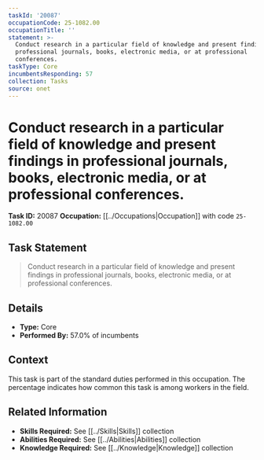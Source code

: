 ```yaml
---
taskId: '20087'
occupationCode: 25-1082.00
occupationTitle: ''
statement: >-
  Conduct research in a particular field of knowledge and present findings in
  professional journals, books, electronic media, or at professional
  conferences.
taskType: Core
incumbentsResponding: 57
collection: Tasks
source: onet
---
```

# Conduct research in a particular field of knowledge and present findings in professional journals, books, electronic media, or at professional conferences.

**Task ID:** 20087
**Occupation:** [[../Occupations|Occupation]] with code `25-1082.00`

## Task Statement

> Conduct research in a particular field of knowledge and present findings in professional journals, books, electronic media, or at professional conferences.

## Details

- **Type:** Core
- **Performed By:** 57.0% of incumbents

## Context

This task is part of the standard duties performed in this occupation. The percentage indicates how common this task is among workers in the field.

## Related Information

- **Skills Required:** See [[../Skills|Skills]] collection
- **Abilities Required:** See [[../Abilities|Abilities]] collection
- **Knowledge Required:** See [[../Knowledge|Knowledge]] collection
